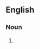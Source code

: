 {{also|oil rigs}}

==English==

===Noun===
{{head|en|noun plural form}}

# {{plural of|oilrig|lang=en}}